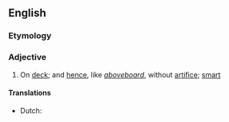==English==

===Etymology===
{{compound|en|above|deck}}

===Adjective===
{{en-adj}}

# On [[deck]]; and [[hence]], like ''[[aboveboard]]'', without [[artifice]]; [[smart]]

====Translations====
{{trans-top|on deck}}
* Dutch: {{t+|nl|bovendeks}}
{{trans-mid}}
{{trans-bottom}}